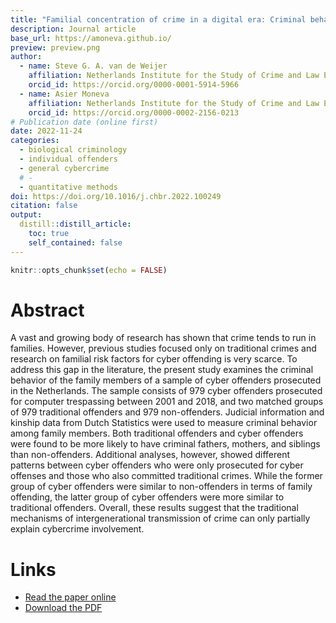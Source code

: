 ```yaml
---
title: "Familial concentration of crime in a digital era: Criminal behavior among family members of cyber offenders"
description: Journal article
base_url: https://amoneva.github.io/
preview: preview.png
author:
  - name: Steve G. A. van de Weijer
    affiliation: Netherlands Institute for the Study of Crime and Law Enforcement (NSCR)
    orcid_id: https://orcid.org/0000-0001-5914-5966 
  - name: Asier Moneva
    affiliation: Netherlands Institute for the Study of Crime and Law Enforcement (NSCR) & Centre of Expertise Cyber Security at The Hague University of Applied Sciences
    orcid_id: https://orcid.org/0000-0002-2156-0213
# Publication date (online first)
date: 2022-11-24
categories:
  - biological criminology
  - individual offenders
  - general cybercrime
  # - 
  - quantitative methods
doi: https://doi.org/10.1016/j.chbr.2022.100249
citation: false
output:
  distill::distill_article:
    toc: true
    self_contained: false
---
```


```r
knitr::opts_chunk$set(echo = FALSE)
```

# Abstract

A vast and growing body of research has shown that crime tends to run in families. However, previous studies focused only on traditional crimes and research on familial risk factors for cyber offending is very scarce. To address this gap in the literature, the present study examines the criminal behavior of the family members of a sample of cyber offenders prosecuted in the Netherlands. The sample consists of 979 cyber offenders prosecuted for computer trespassing between 2001 and 2018, and two matched groups of 979 traditional offenders and 979 non-offenders. Judicial information and kinship data from Dutch Statistics were used to measure criminal behavior among family members. Both traditional offenders and cyber offenders were found to be more likely to have criminal fathers, mothers, and siblings than non-offenders. Additional analyses, however, showed different patterns between cyber offenders who were only prosecuted for cyber offenses and those who also committed traditional crimes. While the former group of cyber offenders were similar to non-offenders in terms of family offending, the latter group of cyber offenders were more similar to traditional offenders. Overall, these results suggest that the traditional mechanisms of intergenerational transmission of crime can only partially explain cybercrime involvement.

# Links

-   [Read the paper online](https://www.sciencedirect.com/science/article/pii/S2451958822000835)
-   [Download the PDF](vandeweijer_2022_familial_concentration_of_crime_in.pdf)
